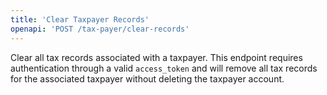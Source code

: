 ```yaml
---
title: 'Clear Taxpayer Records'
openapi: 'POST /tax-payer/clear-records'
---
```


Clear all tax records associated with a taxpayer. This endpoint requires authentication through a valid `access_token` and will remove all tax records for the associated taxpayer without deleting the taxpayer account.
